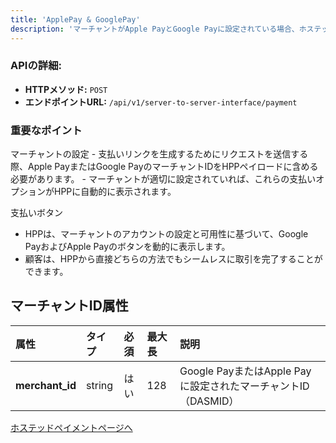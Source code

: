 ```yaml
---
title: 'ApplePay & GooglePay'
description: 'マーチャントがApple PayとGoogle Payに設定されている場合、ホステッドペイメントページ（HPP）にGoogle PayとApple Payのボタンが表示され、顧客がこれらの方法で支払いを完了できるようになります。'
---
```


### APIの詳細:
- **HTTPメソッド:** `POST`
- **エンドポイントURL:** `/api/v1/server-to-server-interface/payment`

### 重要なポイント
<Info>
マーチャントの設定
- 支払いリンクを生成するためにリクエストを送信する際、Apple PayまたはGoogle PayのマーチャントIDをHPPペイロードに含める必要があります。
- マーチャントが適切に設定されていれば、これらの支払いオプションがHPPに自動的に表示されます。

支払いボタン
- HPPは、マーチャントのアカウントの設定と可用性に基づいて、Google PayおよびApple Payのボタンを動的に表示します。
- 顧客は、HPPから直接どちらの方法でもシームレスに取引を完了することができます。
</Info>

## マーチャントID属性

| **属性**  | **タイプ** | **必須**      | **最大長**      | **説明**                                 |
|:----------------|:---------|:--------------|:----------------|:-----------------------------------------|
| **merchant_id**  | string   | はい          | 128             | Google PayまたはApple Payに設定されたマーチャントID（DASMID） |

[ホステッドペイメントページへ](/api-reference/hpp)



